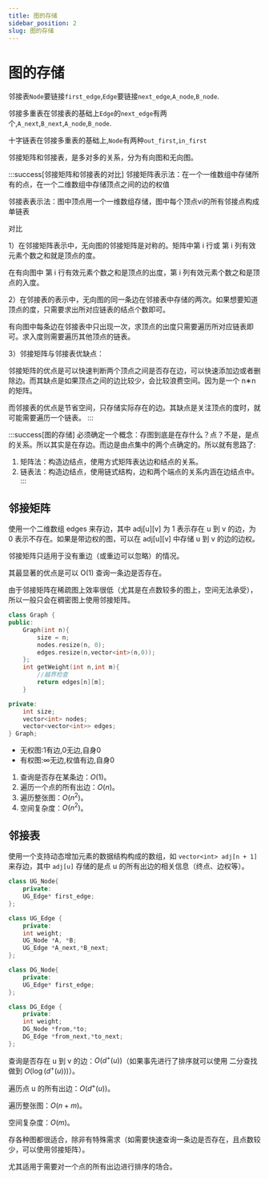 ```yaml
---
title: 图的存储
sidebar_position: 2
slug: 图的存储
---
```


# 图的存储

邻接表`Node`要链接`first_edge`,`Edge`要链接`next_edge`,`A_node`,`B_node`.

邻接多重表在邻接表的基础上`Edge`的`next_edge`有两个,`A_next`,`B_next`,`A_node`,`B_node`.

十字链表在邻接多重表的基础上,`Node`有两种`out_first`,`in_first`

邻接矩阵和邻接表，是多对多的关系，分为有向图和无向图。

:::success[邻接矩阵和邻接表的对比]
邻接矩阵表示法：在一个一维数组中存储所有的点，在一个二维数组中存储顶点之间的边的权值

邻接表表示法：图中顶点用一个一维数组存储，图中每个顶点vi的所有邻接点构成单链表

对比

1）在邻接矩阵表示中，无向图的邻接矩阵是对称的。矩阵中第 i 行或 第 i 列有效元素个数之和就是顶点的度。

在有向图中 第 i 行有效元素个数之和是顶点的出度，第 i 列有效元素个数之和是顶点的入度。

2）在邻接表的表示中，无向图的同一条边在邻接表中存储的两次。如果想要知道顶点的度，只需要求出所对应链表的结点个数即可。

有向图中每条边在邻接表中只出现一次，求顶点的出度只需要遍历所对应链表即可。求入度则需要遍历其他顶点的链表。

3）邻接矩阵与邻接表优缺点：

邻接矩阵的优点是可以快速判断两个顶点之间是否存在边，可以快速添加边或者删除边。而其缺点是如果顶点之间的边比较少，会比较浪费空间。因为是一个 n∗n 的矩阵。

而邻接表的优点是节省空间，只存储实际存在的边。其缺点是关注顶点的度时，就可能需要遍历一个链表。
:::

:::success[图的存储]
必须确定一个概念：存图到底是在存什么？点？不是，是点的关系。所以其实是在存边。而边是由点集中的两个点确定的。所以就有思路了:

1. 矩阵法：构造边结点，使用方式矩阵表达边和结点的关系。
2. 链表法：构造边结点，使用链式结构，边和两个端点的关系内涵在边结点中。
   :::

## 邻接矩阵

使用一个二维数组 edges 来存边，其中 adj[u][v] 为 1 表示存在 u 到 v 的边，为 0 表示不存在。如果是带边权的图，可以在 adj[u][v] 中存储 u 到 v 的边的边权。

邻接矩阵只适用于没有重边（或重边可以忽略）的情况。

其最显著的优点是可以 O(1) 查询一条边是否存在。

由于邻接矩阵在稀疏图上效率很低（尤其是在点数较多的图上，空间无法承受），所以一般只会在稠密图上使用邻接矩阵。

```cpp
class Graph {
public:
    Graph(int n){
        size = n;
        nodes.resize(n, 0);
        edges.resize(n,vector<int>(n,0));
    };
    int getWeight(int n,int m){
        //越界检查
        return edges[n][m];
    }

private:
    int size;
    vector<int> nodes;
    vector<vector<int>> edges;
} Graph;
```

- 无权图:1有边,0无边,自身0
- 有权图:∞无边,权值有边,自身0

1. 查询是否存在某条边：$O(1)$。
2. 遍历一个点的所有出边：$O(n)$。
3. 遍历整张图：$O(n^2)$。
4. 空间复杂度：$O(n^2)$。

## 邻接表

使用一个支持动态增加元素的数据结构构成的数组，如 `vector<int> adj[n + 1]` 来存边，其中 `adj[u]` 存储的是点 u 的所有出边的相关信息（终点、边权等）。

```cpp
class UG_Node{
    private:
    UG_Edge* first_edge;
};

class UG_Edge {
    private:
    int weight;
    UG_Node *A, *B;
    UG_Edge *A_next,*B_next;
};

class DG_Node{
    private:
    UG_Edge* first_edge;
};

class DG_Edge {
    private:
    int weight;
    DG_Node *from,*to;
    DG_Edge *from_next,*to_next;
};
```

查询是否存在 u 到 v 的边：$O(d^+(u))$（如果事先进行了排序就可以使用 二分查找 做到 $O(\log(d^+(u)))$）。

遍历点 u 的所有出边：$O(d^+(u))$。

遍历整张图：$O(n+m)$。

空间复杂度：$O(m)$。

存各种图都很适合，除非有特殊需求（如需要快速查询一条边是否存在，且点数较少，可以使用邻接矩阵）。

尤其适用于需要对一个点的所有出边进行排序的场合。
